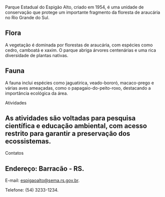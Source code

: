Parque Estadual do Espigão Alto, criado em 1954, é uma unidade de conservação que protege um importante fragmento da floresta de araucária no Rio Grande do Sul.

## Flora

A vegetação é dominada por florestas de araucária, com espécies como cedro, camboatá e xaxim. O parque abriga árvores centenárias e uma rica diversidade de plantas nativas.

## Fauna

A fauna inclui espécies como jaguatirica, veado-bororó, macaco-prego e várias aves ameaçadas, como o papagaio-do-peito-roxo, destacando a importância ecológica da área.

Atividades

## As atividades são voltadas para pesquisa científica e educação ambiental, com acesso restrito para garantir a preservação dos ecossistemas.

Contatos

## Endereço: Barracão - RS.

E-mail: espigaoalto@sema.rs.gov.br. 

Telefone: (54) 3233-1234.